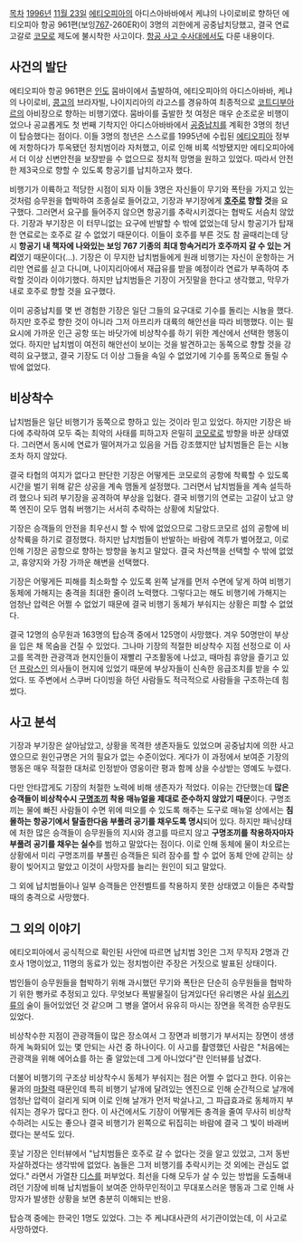 [[목차]]
{{{#!html
<object classid='clsid:d27cdb6e-ae6d-11cf-96b8-444553540000' codebase='http://download.macromedia.com/pub/shockwave/cabs/flash/swflash.cab#version=10,0,0,0' width='480' height='360' id='movie' align='middle'><param name='quality' value='high' /><param name='movie' value='http://flvr.pandora.tv/flv2pan/flvmovie.dll/userid=werk95&prgid=39407639&countryChk=ko&skin=1&autoPlay=false&share=on' /><param name='allowScriptAccess' value='always' /><param name='allowFullScreen' value='true' /><param name='wmode' value='transparent' /><embed src='http://flvr.pandora.tv/flv2pan/flvmovie.dll/userid=werk95&prgid=39407639&countryChk=ko&skin=1&autoPlay=false&share=on' type='application/x-shockwave-flash' wmode='transparent' allowScriptAccess='always' allowFullScreen='true' pluginspage='http://www.macromedia.com/go/getflashplayer' width='480' height='360' /></embed></object></iframe>
}}}
[[1996년]] [[11월 23일]] [[에티오피아]]의 아디스아바바에서 케냐의 나이로비로 향하던 에티오피아 항공 961편(보잉[[767]]-260ER)이 3명의 괴한에게 공중납치당했고, 결국 연료고갈로 [[코모로]] 제도에 불시착한 사고이다. [[항공 사고 수사대]]에서도 다룬 내용이다.

== 사건의 발단 ==
에티오피아 항공 961편은 [[인도]] 뭄바이에서 출발하여, 에티오피아의 아디스아바바, 케냐의 나이로비, [[콩고]]의 브라자빌, 나이지리아의 라고스를 경유하여 최종적으로 [[코트디부아르]]의 아비장으로 향하는 비행기였다. 뭄바이를 출발한 첫 여정은 매우 순조로운 비행이었으나 공교롭게도 첫 번째 기착지인 아디스아바바에서 [[하이재킹|공중납치]]를 계획한 3명의 청년이 탑승했다는 점이다.
이들 3명의 청년은 스스로를 1995년에 수립된 [[에티오피아]] 정부에 저항하다가 투옥됐던 정치범이라 자처했고, 이로 인해 비록 석방됐지만 에티오피아에서 더 이상 신변안전을 보장받을 수 없으므로 정치적 망명을 원하고 있었다. 따라서 안전한 제3국으로 향할 수 있도록 항공기를 납치하고자 했다.

비행기가 이륙하고 적당한 시점이 되자 이들 3명은 자신들이 무기와 폭탄을 가지고 있는 것처럼 승무원을 협박하여 조종실로 들어갔고, 기장과 부기장에게 '''[[호주]]로 향할 것'''을 요구했다. 그러면서 요구를 들어주지 않으면 항공기를 추락시키겠다는 협박도 서슴치 않았다.
기장과 부기장은 이 터무니없는 요구에 반발할 수 밖에 없었는데 당시 항공기가 탑재한 연료로는 호주로 갈 수 없었기 때문이다. 이들이 호주를 부른 것도 참 골때리는데 당시 '''항공기 내 책자에 나와있는 보잉 767 기종의 최대 항속거리가 호주까지 갈 수 있는 거리'''였기 때문이다(…).
기장은 이 무지한 납치범들에게 원래 비행기는 자신이 운항하는 거리만 연료를 싣고 다니며, 나이지리아에서 재급유를 받을 예정이라 연료가 부족하여 추락할 것이라 이야기했다. 하지만 납치범들은 기장이 거짓말을 한다고 생각했고, 막무가내로 호주로 향할 것을 요구했다.

이미 공중납치를 몇 번 경험한 기장은 일단 그들의 요구대로 기수를 돌리는 시늉을 했다. 하지만 호주로 향한 것이 아니라 그저 아프리카 대륙의 해안선을 따라 비행했다. 이는 필요시에 가까운 인근 공항 또는 바닷가에 비상착수를 하기 위한 계산에서 선택한 행동이었다. 하지만 납치범이 여전히 해안선이 보이는 것을 발견하고는 동쪽으로 향할 것을 강력히 요구했고, 결국 기장도 더 이상 그들을 속일 수 없었기에 기수를 동쪽으로 돌릴 수 밖에 없었다.

== 비상착수 ==
납치범들은 일단 비행기가 동쪽으로 향하고 있는 것이라 믿고 있었다. 하지만 기장은 바다에 추락하여 모두 죽는 최악의 사태를 피하고자 은밀히 [[코모로]]로 방향을 바꾼 상태였다. 그러면서 동시에 연료가 떨어져가고 있음을 거듭 강조했지만 납치범들은 듣는 시늉조차 하지 않았다.

결국 타협의 여지가 없다고 판단한 기장은 어떻게든 코모로의 공항에 착륙할 수 있도록 시간을 벌기 위해 같은 상공을 계속 맴돌게 설정했다. 그러면서 납치범들을 계속 설득하려 했으나 되려 부기장을 공격하여 부상을 입혔다. 결국 비행기의 연로는 고갈이 났고 양쪽 엔진이 모두 멈춰 버행기는 서서히 추락하는 상황에 치달았다.

기장은 승객들의 안전을 최우선시 할 수 밖에 없었으므로 그랑드코모르 섬의 공항에 비상착륙을 하기로 결정했다. 하지만 납치범들이 반발하는 바람에 격투가 벌어졌고, 이로 인해 기장은 공항으로 향하는 방향을 놓치고 말았다. 결국 차선책을 선택할 수 밖에 없었고, 휴양지와 가장 가까운 해변을 선택했다.

기장은 어떻게든 피해를 최소화할 수 있도록 왼쪽 날개를 먼저 수면에 닿게 하여 비행기 동체에 가해지는 충격을 최대한 줄이려 노력했다. 그렇다고는 해도 비행기에 가해지는 엄청난 압력은 어쩔 수 없었기 때문에 결국 비행기 동체가 부숴지는 상황은 피할 수 없었다.

결국 12명의 승무원과 163명의 탑승객 중에서 125명이 사망했다. 겨우 50명만이 부상을 입은 채 목숨을 건질 수 있었다. 그나마 기장의 적절한 비상착수 지점 선정으로 이 사고를 목격한 관광객과 현지인들이 재빨리 구조활동에 나섰고, 때마침 휴양을 즐기고 있던 [[프랑스]]인 의사들이 현지에 있었기 때문에 부상자들이 신속한 응급조치를 받을 수 있었다. 또 주변에서 스쿠버 다이빙을 하던 사람들도 적극적으로 사람들을 구조하는데 힘썼다.

== 사고 분석 ==
기장과 부기장은 살아남았고, 상황을 목격한 생존자들도 있었으며 공중납치에 의한 사고였으므로 원인규명은 거의 필요가 없는 수준이었다. 게다가 이 과정에서 보여준 기장의 행동은 매우 적절한 대처로 인정받아 영웅이란 평과 함께 상을 수상받는 영예도 누렸다.

다만 안타깝게도 기장의 처절한 노력에 비해 생존자가 적었다. 이유는 간단했는데 '''많은 승객들이 비상착수시 [[구명조끼]] 착용 매뉴얼을 제대로 준수하지 않았기 때문'''이다. 구명조끼는 물에 빠진 사람들이 수면 위에 떠오를 수 있도록 해주는 도구로 매뉴얼 상에서는 '''침몰하는 항공기에서 탈출한다음 부풀려 공기를 채우도록 명시'''되어 있다. 하지만 패닉상태에 처한 많은 승객들이 승무원들의 지시와 경고를 따르지 않고 '''구명조끼를 착용하자마자 부풀려 공기를 채우는 실수'''를 범하고 말았다는 점이다. 이로 인해 동체에 물이 차오르는 상황에서 미리 구명조끼를 부풀린 승객들은 되려 잠수를 할 수 없어 동체 안에 갇히는 상황이 빚어지고 말았고 이것이 사망자를 늘리는 원인이 되고 말았다.

그 외에 납치범들이나 일부 승객들은 안전벨트를 착용하지 못한 상태였고 이들은 추락할 때의 충격으로 사망했다.
== 그 외의 이야기 ==
에티오피아에서 공식적으로 확인된 사안에 따르면 납치범 3인은 그저 무직자 2명과 간호사 1명이었고, 11명의 동료가 있는 정치범이란 주장은 거짓으로 발표된 상태이다.

범인들이 승무원들을 협박하기 위해 과시했던 무기와 폭탄은 단순히 승무원들을 협박하기 위한 뻥카로 추정되고 있다. 무엇보다 폭발물질이 담겨있다던 유리병은 사실 [[위스키]]류의 술이 들어있었던 것 같으며 그 병을 열어서 유유히 마시는 장면을 목격한 승무원도 있었다.

비상착수한 지점이 관광객들이 많은 장소여서 그 장면과 비행기가 부서지는 장면이 생생하게 녹화되어 있는 몇 안되는 사건 중 하나이다. 이 사고를 촬영했던 사람은 "처음에는 관광객을 위해 에어쇼를 하는 줄 알았는데 그게 아니었다"란 인터뷰를 남겼다.

더불어 비행기의 구조상 비상착수시 동체가 부숴지는 점은 어쩔 수 없다고 한다. 이유는 물과의 [[마찰력]] 때문인데 특히 비행기 날개에 달려있는 엔진으로 인해 순간적으로 날개에 엄청난 압력이 걸리게 되며 이로 인해 날개가 먼저 박살나고, 그 파급효과로 동체까지 부숴지는 경우가 많다고 한다. 이 사건에서도 기장이 어떻게든 충격을 줄여 무사히 비상착수하려는 시도는 좋으나 결국 비행기가 왼쪽으로 뒤집히는 바람에 결국 그 빛이 바래버렸다는 분석도 있다.

훗날 기장은 인터뷰에서 "납치범들은 호주로 갈 수 없다는 것을 알고 있었고, 그저 동반자살하겠다는 생각밖에 없었다. 놈들은 그저 비행기를 추락시키는 것 외에는 관심도 없었다." 라면서 가열찬 [[디스]]를 퍼부었다. 최선을 다해 모두가 살 수 있는 방법을 도출해내려던 기장에 비해 납치범들이 보여준 안하무인적이고 무대포스러운 행동과 그로 인해 사망자가 발생한 상황을 보면 충분히 이해되는 반응.

탑승객 중에는 한국인 1명도 있었다. 그는 주 케냐대사관의 서기관이었는데, 이 사고로 사망하였다.
